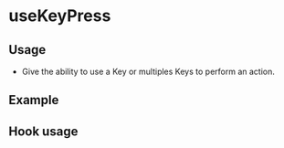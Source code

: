 
<Meta of={useKeyPressStories} />

# useKeyPress

## Usage

- Give the ability to use a Key or multiples Keys to perform an action.

## Example

<Canvas of={useKeyPressStories.Example} />

## Hook usage

```jsx
const [isVisible, setIsVisible] = useState < boolean > true;
useKeyPress(() => {
  setIsVisible(false);
}, ["Escape"]);

return (
  <div>
    {isVisible ? (
      <Button type="button" color="primary" variant="filled">
        Press the Escape key to hide me
      </Button>
    ) : (
      <p className="body">You hide the button with the Escape Key</p>
    )}
  </div>
);
```
